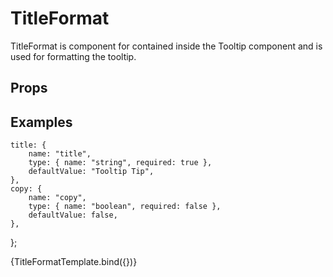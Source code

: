 

<Meta title="Molecules/Tooltip/TitleFormat" component={TitleFormat} />

# TitleFormat

TitleFormat is component for contained inside the Tooltip component and is used
for formatting the tooltip.

## Props

<Props of={TitleFormat} />

## Examples


	title: {
		name: "title",
		type: { name: "string", required: true },
		defaultValue: "Tooltip Tip",
	},
	copy: {
		name: "copy",
		type: { name: "boolean", required: false },
		defaultValue: false,
	},
};

<Preview>
	<Story name="TitleFormat" argTypes={argTypes}>
		{TitleFormatTemplate.bind({})}
	</Story>
</Preview>
